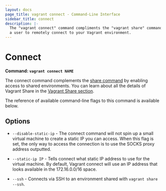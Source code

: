 ```yaml
---
layout: docs
page_title: vagrant connect - Command-Line Interface
sidebar_title: connect
description: |-
  The "vagrant connect" command compliments the "vagrant share" command to allow
  a user to remotely connect to your Vagrant environment.
---
```


# Connect

**Command: `vagrant connect NAME`**

The connect command complements the
[share command](/docs/cli/share) by enabling access to shared
environments. You can learn about all the details of Vagrant Share in the
[Vagrant Share section](/docs/share/).

The reference of available command-line flags to this command
is available below.

## Options

- `--disable-static-ip` - The connect command will not spin up a small
  virtual machine to create a static IP you can access. When this flag is
  set, the only way to access the connection is to use the SOCKS proxy
  address outputted.

- `--static-ip IP` - Tells connect what static IP address to use for the virtual
  machine. By default, Vagrant connect will use an IP address that looks
  available in the 172.16.0.0/16 space.

- `--ssh` - Connects via SSH to an environment shared with
  `vagrant share --ssh`.
